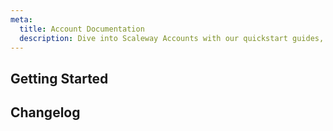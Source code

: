 ```yaml
---
meta:
  title: Account Documentation
  description: Dive into Scaleway Accounts with our quickstart guides, how-tos, and more.
---
```


<ProductHeader
   productName="Accounts"
   productLogo="accountBilling"
   description="Creating your Scaleway account gives you access to the Scaleway ecosystem via the Scaleway console and Scaleway API to create, deploy, and scale our products and services with ease."
   url="/console/account/quickstart/"
   label="Scaleway account quickstart"
/>

## Getting Started

<Grid>
    <SummaryCard
        title="Quickstart"
        icon="rocket"
        description="Discover how to create an account in a few easy steps."
        label="View Quickstart"
        url="/console/account/quickstart/"
    />
    <SummaryCard
        title="Concepts"
        icon="info"
        description="Core concepts that give you a better understanding of your Scaleway account."
        label="View Concepts"
        url="/console/account/concepts/"
    />
    <SummaryCard
        title="How-Tos"
        icon="help-circle-outline"
        description="Learn how to manage your Scaleway account using the Scaleway console."
        label="View How-Tos"
        url="/console/account/how-to/"
    />
    <SummaryCard
        title="Additional Content"
        icon="book-open-outline"
        description="Go further with detailed, in-depth information on Scaleway accounts."
        label="View Additional Content"
        url="/console/account/reference-content/"
    />
</Grid>


<ClickableBanner
    productLogo="cli"
    title="Account API"
    description="Manage your Scaleway account using the Scaleway API."
    url="https://www.scaleway.com/en/developers/api/account/project-api/"
    label="Go to Account API"
/>

## Changelog

<ChangelogList
    productName="console"
    numberOfChanges={3}
/>
